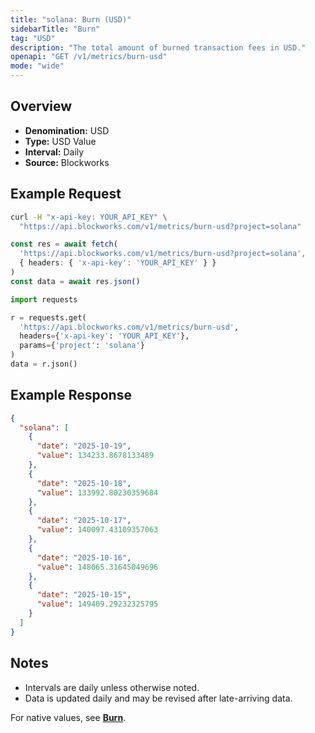 ```yaml
---
title: "solana: Burn (USD)"
sidebarTitle: "Burn"
tag: "USD"
description: "The total amount of burned transaction fees in USD."
openapi: "GET /v1/metrics/burn-usd"
mode: "wide"
---
```


## Overview

- **Denomination:** USD
- **Type:** USD Value
- **Interval:** Daily
- **Source:** Blockworks

## Example Request

<CodeGroup>

```bash cURL
curl -H "x-api-key: YOUR_API_KEY" \
  "https://api.blockworks.com/v1/metrics/burn-usd?project=solana"
```

```typescript TypeScript
const res = await fetch(
  'https://api.blockworks.com/v1/metrics/burn-usd?project=solana',
  { headers: { 'x-api-key': 'YOUR_API_KEY' } }
)
const data = await res.json()
```

```python Python
import requests

r = requests.get(
  'https://api.blockworks.com/v1/metrics/burn-usd',
  headers={'x-api-key': 'YOUR_API_KEY'},
  params={'project': 'solana'}
)
data = r.json()
```

</CodeGroup>

## Example Response

```json
{
  "solana": [
    {
      "date": "2025-10-19",
      "value": 134233.8678133489
    },
    {
      "date": "2025-10-18",
      "value": 133992.80230359684
    },
    {
      "date": "2025-10-17",
      "value": 140097.43109357063
    },
    {
      "date": "2025-10-16",
      "value": 148065.31645049696
    },
    {
      "date": "2025-10-15",
      "value": 149409.29232325795
    }
  ]
}
```

## Notes
- Intervals are daily unless otherwise noted.
- Data is updated daily and may be revised after late-arriving data.

<Note>For native values, see **[Burn](./burn)**.</Note>